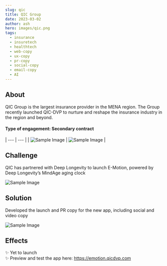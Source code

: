 ```yaml
---
slug: qic
title: QIC Group 
date: 2023-03-02
author: ash
hero: images/qic.png
tags:
  - insurance 
  - insuretech
  - healthtech
  - web-copy
  - ux-copy
  - pr-copy
  - social-copy
  - email-copy 
  - AI 
---
```


## About 

QIC Group is the largest insurance provider in the MENA region. The Group recently launched QIC-DVP to nurture and reshape the insurance industry in the region and beyond. 


#### Type of engagement: Secondary contract 

| --- | --- |
| ![Sample Image](/images/qic-1.jpg) | ![Sample Image](/images/qic-2.jpg) |

## Challenge 

QIC has partnered with Deep Longevity to launch E-Motion, powered by Deep Longevity’s MindAge aging clock 

![Sample Image](/images/qic-4.jpg) 

## Solution 

Developed the launch and PR copy for the new app, including social and video copy 

![Sample Image](/images/qic-3.jpg)

## Effects 

✨ Yet to launch  
✨ Preview and test the app here: https://emotion.qicdvp.com 

